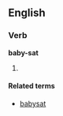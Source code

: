 ==English==

===Verb===
'''baby-sat'''

# {{past of|[[baby-sit]]}}

====Related terms====
*[[babysat]]